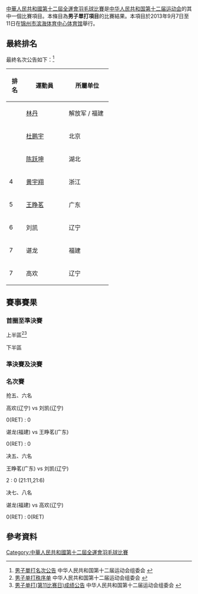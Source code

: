 {{noteTA|G1=Badminton}}
[[中華人民共和國第十二屆全運會羽毛球比賽|中華人民共和國第十二屆全運會羽毛球比賽]]是[[中华人民共和国第十二届运动会|中华人民共和国第十二届运动会]]的其中一個比賽項目。本條目為'''男子單打項目'''的比賽結果。本項目於2013年9月7日至11日在[[锦州市|锦州市]][[滨海体育中心体育馆|滨海体育中心体育馆]]舉行。

==最終排名==
最終名次公告如下：<ref>[http://results.liaoning2013.com.cn/Info2013/Data/zh-cn/PDF/BD/110351.pdf?dc=0.47332805961804303 男子單打名次公告]{{dead link|date=2017年11月 |bot=InternetArchiveBot |fix-attempted=yes }} 中华人民共和国第十二届运动会组委会 {{zh-cn}}</ref>
{| class=wikitable style="text-align:center; font-size:small" 
|-
!width=30|排名
!width=100|運動員
!width=100|所屬单位
|-
|{{gold1}}||[[林丹|林丹]] ||解放军 / 福建 
|-
|{{silver2}}||[[杜鹏宇|杜鹏宇]] ||北京
|-
|{{bronze3}}||[[陈跃坤|陈跃坤]] ||湖北 
|-
|4||[[黄宇翔|黄宇翔]] ||浙江
|-
|5||[[王睁茗|王睁茗]] ||广东
|-
|6||刘凯 ||辽宁
|-
|7||谌龙 ||福建 
|-
|7||高欢 ||辽宁 
|}

==賽事賽果==
===首圈至準決賽===
;上半區<ref>[http://results.liaoning2013.com.cn/Info2013/Data/zh-cn/PDF/BD/110320.pdf?dc=0.06686350133054042 男子单打秩序单]{{dead link|date=2017年11月 |bot=InternetArchiveBot |fix-attempted=yes }} 中华人民共和国第十二届运动会组委会 {{zh-cn}}</ref><ref>[http://results.liaoning2013.com.cn/Info2013/Data/zh-cn/PDF/BD/110343.pdf?dc=0.5229140224329853 男子单打(第11比赛日)成绩公告]{{dead link|date=2017年11月 |bot=InternetArchiveBot |fix-attempted=yes }} 中华人民共和国第十二届运动会组委会 {{zh-cn}}</ref>
{{16TeamBracket-Compact-Tennis3
| RD1-seed01=
| RD1-team01='''[[谌龙|谌龙]]'''（福建）
| RD1-score01-1=
| RD1-score01-2=
| RD1-score01-3=
| RD1-seed02=
| RD1-team02=輪空
| RD1-score02-1=
| RD1-score02-2=
| RD1-score02-3=

| RD1-seed03=
| RD1-team03=[[董帅|董帅]]（湖南）
| RD1-score03-1=18
| RD1-score03-2='''21
| RD1-score03-3=11
| RD1-seed04=
| RD1-team04='''[[郭凯_(羽毛球运动员)|郭凯]]'''（浙江）
| RD1-score04-1='''21
| RD1-score04-2=15
| RD1-score04-3='''21

| RD1-seed05=
| RD1-team05='''[[陈跃坤|陈跃坤]]'''（湖北）
| RD1-score05-1=
| RD1-score05-2=
| RD1-score05-3=
| RD1-seed06=
| RD1-team06=輪空
| RD1-score06-1=
| RD1-score06-2=
| RD1-score06-3=

| RD1-seed07=
| RD1-team07='''[[廖骏伟|廖骏伟]]'''（广东）
| RD1-score07-1='''21
| RD1-score07-2='''21
| RD1-score07-3=
| RD1-seed08=
| RD1-team08={{nowrap|[[周煜杰|周煜杰]]（解放军）}}
| RD1-score08-1=16
| RD1-score08-2=19
| RD1-score08-3=

| RD1-seed09=
| RD1-team09='''[[杜鹏宇|杜鹏宇]]'''（北京）
| RD1-score09-1=
| RD1-score09-2=
| RD1-score09-3=
| RD1-seed10=
| RD1-team10=輪空
| RD1-score10-1=
| RD1-score10-2=
| RD1-score10-3=

| RD1-seed11=
| RD1-team11=[[伍家朗|伍家朗]]（香港）
| RD1-score11-1=20
| RD1-score11-2=20
| RD1-score11-3=
| RD1-seed12=
| RD1-team12='''[[张祺|张祺]]'''（福建）
| RD1-score12-1='''22
| RD1-score12-2='''22
| RD1-score12-3=

| RD1-seed13=
| RD1-team13='''[[王睁茗|王睁茗]]'''（广东）
| RD1-score13-1=
| RD1-score13-2=
| RD1-score13-3=
| RD1-seed14=
| RD1-team14=輪空
| RD1-score14-1=
| RD1-score14-2=
| RD1-score14-3=

| RD1-seed15=
| RD1-team15=[[魏楠|魏楠]]（香港）
| RD1-score15-1=9
| RD1-score15-2=20
| RD1-score15-3=
| RD1-seed16=
| RD1-team16='''[[李昱|李昱]]'''（江苏）
| RD1-score16-1='''21
| RD1-score16-2='''22
| RD1-score16-3=

| RD2-seed01=
| RD2-team01='''[[谌龙|谌龙]]'''（福建）
| RD2-score01-1='''21
| RD2-score01-2='''21
| RD2-score01-3=
| RD2-seed02=
| RD2-team02=[[郭凯_(羽毛球运动员)|郭凯]]（浙江）
| RD2-score02-1=11
| RD2-score02-2=12
| RD2-score02-3=

| RD2-seed03=
| RD2-team03={{nowrap|'''[[陈跃坤|陈跃坤]]'''（湖北）}}
| RD2-score03-1='''21
| RD2-score03-2='''22
| RD2-score03-3=
| RD2-seed04=
| RD2-team04=[[廖骏伟|廖骏伟]]（广东）
| RD2-score04-1=17
| RD2-score04-2=20
| RD2-score04-3=

| RD2-seed05=
| RD2-team05='''[[杜鹏宇|杜鹏宇]]'''（北京）
| RD2-score05-1='''21
| RD2-score05-2='''21
| RD2-score05-3=
| RD2-seed06=
| RD2-team06=[[张祺|张祺]]（福建）
| RD2-score06-1=8
| RD2-score06-2=11
| RD2-score06-3=

| RD2-seed07=
| RD2-team07='''[[王睁茗|王睁茗]]'''（广东）
| RD2-score07-1='''21
| RD2-score07-2='''21
| RD2-score07-3=
| RD2-seed08=
| RD2-team08=[[李昱|李昱]]（江苏）
| RD2-score08-1=15
| RD2-score08-2=17
| RD2-score08-3=

| RD3-seed01=
| RD3-team01=[[谌龙|谌龙]]（福建）
| RD3-score01-1=19
| RD3-score01-2=19
| RD3-score01-3=
| RD3-seed02=
| RD3-team02={{nowrap|'''[[陈跃坤|陈跃坤]]'''（湖北）}}
| RD3-score02-1='''21
| RD3-score02-2='''21
| RD3-score02-3=

| RD3-seed03=
| RD3-team03='''[[杜鹏宇|杜鹏宇]]'''（北京）
| RD3-score03-1='''21
| RD3-score03-2='''21
| RD3-score03-3=
| RD3-seed04=
| RD3-team04=[[王睁茗|王睁茗]]（广东）
| RD3-score04-1=19
| RD3-score04-2=11
| RD3-score04-3=

| RD4-seed01=
| RD4-team01={{nowrap|[[陈跃坤|陈跃坤]]（湖北）}}
| RD4-score01-1=12
| RD4-score01-2=12
| RD4-score01-3=
| RD4-seed02=
| RD4-team02='''[[杜鹏宇|杜鹏宇]]'''（北京）
| RD4-score02-1='''21
| RD4-score02-2='''21
| RD4-score02-3=
}}
;下半區
{{16TeamBracket-Compact-Tennis3
| RD1-seed01=
| RD1-team01={{nowrap|'''[[田厚威|田厚威]]'''（福建）}}
| RD1-score01-1='''21
| RD1-score01-2='''21
| RD1-score01-3=
| RD1-seed02=
| RD1-team02=[[史宏|史宏]]（上海）
| RD1-score02-1=17
| RD1-score02-2=11
| RD1-score02-3=

| RD1-seed03=
| RD1-team03=輪空
| RD1-score03-1=
| RD1-score03-2=
| RD1-score03-3=
| RD1-seed04=
| RD1-team04='''[[高欢_(羽毛球运动员)|高欢]]'''（辽宁）
| RD1-score04-1=
| RD1-score04-2=
| RD1-score04-3=

| RD1-seed05=
| RD1-team05=[[黃永棋|黃永棋]]（香港）
| RD1-score05-1=20
| RD1-score05-2=13
| RD1-score05-3=
| RD1-seed06=
| RD1-team06='''[[汤俊贤|汤俊贤]]'''（广东）
| RD1-score06-1='''22
| RD1-score06-2='''21
| RD1-score06-3=

| RD1-seed07=
| RD1-team07=輪空
| RD1-score07-1=
| RD1-score07-2=
| RD1-score07-3=
| RD1-seed08=
| RD1-team08='''[[林丹|林丹]]'''（解放军）
| RD1-score08-1=
| RD1-score08-2=
| RD1-score08-3=

| RD1-seed09=
| RD1-team09='''[[黄宇翔|黄宇翔]]'''（浙江）
| RD1-score09-1='''21
| RD1-score09-2=19
| RD1-score09-3='''21
| RD1-seed10=
| RD1-team10=[[陳仁傑|陳仁傑]]（香港）
| RD1-score10-1=17
| RD1-score10-2='''21
| RD1-score10-3=12

| RD1-seed11=
| RD1-team11=輪空
| RD1-score11-1=
| RD1-score11-2=
| RD1-score11-3=
| RD1-seed12=
| RD1-team12='''[[乔斌|乔斌]]'''（北京）
| RD1-score12-1=
| RD1-score12-2=
| RD1-score12-3=

| RD1-seed13=
| RD1-team13=[[忻安奇|忻安奇]]（上海）
| RD1-score13-1=18
| RD1-score13-2='''21
| RD1-score13-3=15
| RD1-seed14=
| RD1-team14='''[[刘凯_(羽毛球运动员)|刘凯]]'''（辽宁）
| RD1-score14-1='''21
| RD1-score14-2=14
| RD1-score14-3='''21

| RD1-seed15=
| RD1-team15=輪空
| RD1-score15-1=
| RD1-score15-2=
| RD1-score15-3=
| RD1-seed16=
| RD1-team16='''[[陈金|陈金]]'''（江苏）
| RD1-score16-1=
| RD1-score16-2=
| RD1-score16-3=

| RD2-seed01=
| RD2-team01=[[田厚威|田厚威]]（福建）
| RD2-score01-1=14
| RD2-score01-2=10
| RD2-score01-3=
| RD2-seed02=
| RD2-team02='''[[高欢_(羽毛球运动员)|高欢]]'''（辽宁）
| RD2-score02-1='''21
| RD2-score02-2='''21
| RD2-score02-3=

| RD2-seed03=
| RD2-team03=[[汤俊贤|汤俊贤]]（广东）
| RD2-score03-1=8
| RD2-score03-2=18
| RD2-score03-3=
| RD2-seed04=
| RD2-team04='''[[林丹|林丹]]'''（解放军）
| RD2-score04-1='''21
| RD2-score04-2='''21
| RD2-score04-3=

| RD2-seed05=
| RD2-team05='''[[黄宇翔|黄宇翔]]'''（浙江）
| RD2-score05-1=
| RD2-score05-2=
| RD2-score05-3=
| RD2-seed06=
| RD2-team06={{nowrap|[[乔斌|乔斌]]（北京）(棄權)}}
| RD2-score06-1=
| RD2-score06-2=
| RD2-score06-3=

| RD2-seed07=
| RD2-team07='''[[刘凯_(羽毛球运动员)|刘凯]]'''（辽宁）
| RD2-score07-1=
| RD2-score07-2=
| RD2-score07-3=
| RD2-seed08=
| RD2-team08=[[陈金|陈金]]（江苏）(棄權)
| RD2-score08-1=
| RD2-score08-2=
| RD2-score08-3=

| RD3-seed01=
| RD3-team01=[[高欢_(羽毛球运动员)|高欢]]（辽宁）
| RD3-score01-1=16
| RD3-score01-2=15
| RD3-score01-3=
| RD3-seed02=
| RD3-team02='''[[林丹|林丹]]'''（解放军）
| RD3-score02-1='''21
| RD3-score02-2='''21
| RD3-score02-3=

| RD3-seed03=
| RD3-team03={{nowrap|'''[[黄宇翔|黄宇翔]]'''（浙江）}}
| RD3-score03-1='''21
| RD3-score03-2='''21
| RD3-score03-3=
| RD3-seed04=
| RD3-team04=[[刘凯_(羽毛球运动员)|刘凯]]（辽宁）
| RD3-score04-1=13
| RD3-score04-2=7
| RD3-score04-3=

| RD4-seed01=
| RD4-team01='''[[林丹|林丹]]'''（解放军）
| RD4-score01-1='''21
| RD4-score01-2='''21
| RD4-score01-3=
| RD4-seed02=
| RD4-team02=[[黄宇翔|黄宇翔]]（浙江）
| RD4-score02-1=11
| RD4-score02-2=9
| RD4-score02-3=
}}

===準決賽及決賽===
{{4TeamBracket-Tennis3-v2
| team-width=200
| RD1-seed1=
| RD1-team1={{nowrap|[[陈跃坤|陈跃坤]]（湖北）}}
| RD1-score1-1=12
| RD1-score1-2=12
| RD1-score1-3=
| RD1-seed2=
| RD1-team2='''[[杜鹏宇|杜鹏宇]]'''（北京）
| RD1-score2-1='''21
| RD1-score2-2='''21
| RD1-score2-3=

| RD1-seed3=
| RD1-team3='''[[林丹|林丹]]'''（解放军）
| RD1-score3-1='''21
| RD1-score3-2='''21
| RD1-score3-3=
| RD1-seed4=
| RD1-team4=[[黄宇翔|黄宇翔]]（浙江）
| RD1-score4-1=11
| RD1-score4-2=9
| RD1-score4-3=

| RD2-seed1=
| RD2-team1=[[杜鹏宇|杜鹏宇]]（北京）
| RD2-score1-1=18
| RD2-score1-2=5
| RD2-score1-3=
| RD2-seed2=
| RD2-team2='''[[林丹|林丹]]'''（解放军）
| RD2-score2-1='''21
| RD2-score2-2='''21
| RD2-score2-3=
}}

===名次賽===
;抢五、六名
高欢(辽宁) vs 刘凯(辽宁)

0(RET) : 0

谌龙(福建) vs 王睁茗(广东)

0(RET) : 0

;决五、六名
王睁茗(广东) vs 刘凯(辽宁)

2 : 0 (21:11,21:6)

;决七、八名
谌龙(福建) vs 高欢(辽宁)

0(RET) : 0(RET)

== 參考資料 ==
{{Reflist}}

[[Category:中華人民共和國第十二屆全運會羽毛球比賽|Category:中華人民共和國第十二屆全運會羽毛球比賽]]